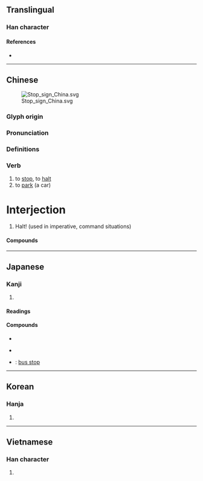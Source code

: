{{also|仃|佇}}
{{character info/new}}
==Translingual==

===Han character===
{{Han char|rn=9|rad=人|as=09|sn=11|four=20221|canj=OYRN|ids=⿰亻亭}}

====References====
* {{Han ref|kx=0110.320|dkj=00864|dj=0236.160|hdz=10194.070|uh=505C|ud=20572|bh=B0B1|bd=45233}}

----

==Chinese==
{{zh-forms}}
[[File:Stop sign China.svg|thumb]]

===Glyph origin===
{{Han etym}}

===Pronunciation===
{{zh-pron
|m=tíng
|ma=y
|c=ting4
|h=pfs=thìn
|mn=thêng
|w=3din
|mc=y
|oc=y
|cat=v
}}

===Definitions===
{{zh-hanzi}}

===Verb===
# to [[stop]], to [[halt]]
# to [[park]] (a car)

=Interjection=
{{phrasebook|zh}}
#Halt! (used in imperative, command situations)


====Compounds====
{{zh-der|停航|不停住|久停久住|停車費|停留長智|停役|停頭|停擺|停辦|停泊|五停心觀|停戰協定|停放|停停當當|停火|停筆|停課|停車|停滯|勻停|停分|停妻再娶|停步|停經|停產|停徵|停雲落月|停喪|居停主人|停勻|停靠|停機坪|下停|不停|停床|停妥|停車位|停當|停駛|少停|停水|停停脫脫|勒停|悠停|停歇|停刊|停用|停駐|停話|停靈|二停|居停|居中調停|三停|幹的停當|三停刀|停睇|停表|停車場|停雲慢步|停杯|停息|停學|停一停|停業|停留|不停當|停屍|停滯不前|停俸|停食|停柩|一停兒|停閑|停格|停工|停職|停雲|停潦|叫停|停頓|停版|停辛佇苦|停屍間|停電|四停八當|停閉|停訊|停罷|停眠整宿|停止|停戰|停待|停停|停住|停驂|留職停薪|晝夜停勻|手不停揮|窩停主人|放停|漲停|漲停板|消停|槃停|暫停|片刻不停|跌停板|調停|調停人|胸部停球|鸞停鵠峙|馬不停蹄|門不停賓|鸞鵠停峙}}

{{zh-cat|Beginning}}

----

==Japanese==

===Kanji===
{{ja-kanji|grade=4|rs=人09}}

# {{defn|lang=ja|sort=人09}}

====Readings====
{{ja-readings
|goon=じょう
|kanon=てい
|kanyoon=ちょう
|kun=と-める, と-まる, とど-まる
}}

====Compounds====
{{top4}}
* {{ja-r|各停|かくてい}}
{{mid4}}
* {{ja-r|停車|ていしゃ}}
{{mid4}}
* {{ja-r|バス停|バスてい}}: [[bus stop]]
{{mid4}}
{{bottom}}

----

==Korean==

===Hanja===
{{ko-hanja|hangeul=정|mr=chŏng}}

# {{defn|lang=ko|sort=人09}}

----

==Vietnamese==

===Han character===
{{vi-hantu|[[đình]], [[dành]], [[đành]], [[đừng]], [[dừng]], [[rành]]|rs=人09}}

# {{defn|lang=vi|sort=人09}}